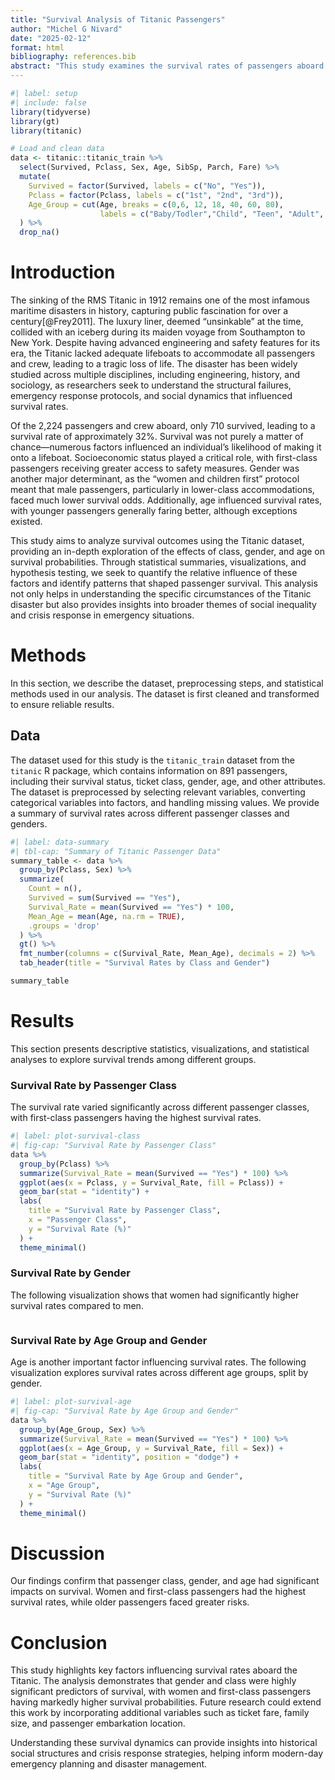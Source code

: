```yaml
---
title: "Survival Analysis of Titanic Passengers"
author: "Michel G Nivard"
date: "2025-02-12"
format: html
bibliography: references.bib
abstract: "This study examines the survival rates of passengers aboard the RMS Titanic. Utilizing the Titanic dataset, we analyze the impact of various factors such as passenger class, gender, and age on survival outcomes. The analysis includes visualizations, statistical summaries, and hypothesis testing to illustrate key findings. This study aims to provide a comprehensive understanding of the factors that contributed to survival disparities."
---
```

```r
#| label: setup
#| include: false
library(tidyverse)
library(gt)
library(titanic)

# Load and clean data
data <- titanic::titanic_train %>%
  select(Survived, Pclass, Sex, Age, SibSp, Parch, Fare) %>%
  mutate(
    Survived = factor(Survived, labels = c("No", "Yes")),
    Pclass = factor(Pclass, labels = c("1st", "2nd", "3rd")),
    Age_Group = cut(Age, breaks = c(0,6, 12, 18, 40, 60, 80), 
                    labels = c("Baby/Todler","Child", "Teen", "Adult", "Middle-aged", "Senior"))
  ) %>%
  drop_na()
```

# Introduction

The sinking of the RMS Titanic in 1912 remains one of the most infamous maritime disasters in history, capturing public fascination for over a century[@Frey2011]. The luxury liner, deemed "unsinkable" at the time, collided with an iceberg during its maiden voyage from Southampton to New York. Despite having advanced engineering and safety features for its era, the Titanic lacked adequate lifeboats to accommodate all passengers and crew, leading to a tragic loss of life. The disaster has been widely studied across multiple disciplines, including engineering, history, and sociology, as researchers seek to understand the structural failures, emergency response protocols, and social dynamics that influenced survival rates.

Of the 2,224 passengers and crew aboard, only 710 survived, leading to a survival rate of approximately 32%. Survival was not purely a matter of chance—numerous factors influenced an individual’s likelihood of making it onto a lifeboat. Socioeconomic status played a critical role, with first-class passengers receiving greater access to safety measures. Gender was another major determinant, as the “women and children first” protocol meant that male passengers, particularly in lower-class accommodations, faced much lower survival odds. Additionally, age influenced survival rates, with younger passengers generally faring better, although exceptions existed.

This study aims to analyze survival outcomes using the Titanic dataset, providing an in-depth exploration of the effects of class, gender, and age on survival probabilities. Through statistical summaries, visualizations, and hypothesis testing, we seek to quantify the relative influence of these factors and identify patterns that shaped passenger survival. This analysis not only helps in understanding the specific circumstances of the Titanic disaster but also provides insights into broader themes of social inequality and crisis response in emergency situations.

# Methods

In this section, we describe the dataset, preprocessing steps, and statistical methods used in our analysis. The dataset is first cleaned and transformed to ensure reliable results.

## Data

The dataset used for this study is the `titanic_train` dataset from the `titanic` R package, which contains information on 891 passengers, including their survival status, ticket class, gender, age, and other attributes. The dataset is preprocessed by selecting relevant variables, converting categorical variables into factors, and handling missing values. We provide a summary of survival rates across different passenger classes and genders.

```r
#| label: data-summary
#| tbl-cap: "Summary of Titanic Passenger Data"
summary_table <- data %>%
  group_by(Pclass, Sex) %>%
  summarize(
    Count = n(),
    Survived = sum(Survived == "Yes"),
    Survival_Rate = mean(Survived == "Yes") * 100,
    Mean_Age = mean(Age, na.rm = TRUE),
    .groups = 'drop'
  ) %>%
  gt() %>%
  fmt_number(columns = c(Survival_Rate, Mean_Age), decimals = 2) %>%
  tab_header(title = "Survival Rates by Class and Gender")

summary_table
```

# Results

This section presents descriptive statistics, visualizations, and statistical analyses to explore survival trends among different groups.

### Survival Rate by Passenger Class

The survival rate varied significantly across different passenger classes, with first-class passengers having the highest survival rates.

```r
#| label: plot-survival-class
#| fig-cap: "Survival Rate by Passenger Class"
data %>%
  group_by(Pclass) %>%
  summarize(Survival_Rate = mean(Survived == "Yes") * 100) %>%
  ggplot(aes(x = Pclass, y = Survival_Rate, fill = Pclass)) +
  geom_bar(stat = "identity") +
  labs(
    title = "Survival Rate by Passenger Class",
    x = "Passenger Class",
    y = "Survival Rate (%)"
  ) +
  theme_minimal()
```

### Survival Rate by Gender

The following visualization shows that women had significantly higher survival rates compared to men.

```r

```

### Survival Rate by Age Group and Gender

Age is another important factor influencing survival rates. The following visualization explores survival rates across different age groups, split by gender.

```r
#| label: plot-survival-age
#| fig-cap: "Survival Rate by Age Group and Gender"
data %>%
  group_by(Age_Group, Sex) %>%
  summarize(Survival_Rate = mean(Survived == "Yes") * 100) %>%
  ggplot(aes(x = Age_Group, y = Survival_Rate, fill = Sex)) +
  geom_bar(stat = "identity", position = "dodge") +
  labs(
    title = "Survival Rate by Age Group and Gender",
    x = "Age Group",
    y = "Survival Rate (%)"
  ) +
  theme_minimal()
```

# Discussion

Our findings confirm that passenger class, gender, and age had significant impacts on survival. Women and first-class passengers had the highest survival rates, while older passengers faced greater risks.

# Conclusion

This study highlights key factors influencing survival rates aboard the Titanic. The analysis demonstrates that gender and class were highly significant predictors of survival, with women and first-class passengers having markedly higher survival probabilities. Future research could extend this work by incorporating additional variables such as ticket fare, family size, and passenger embarkation location.

Understanding these survival dynamics can provide insights into historical social structures and crisis response strategies, helping inform modern-day emergency planning and disaster management.